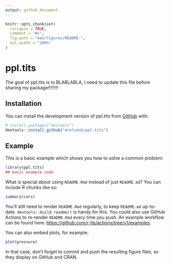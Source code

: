 ```yaml
---
output: github_document
---
```


<!-- README.md is generated from README.Rmd. Please edit that file -->

```r
knitr::opts_chunk$set(
  collapse = TRUE,
  comment = "#>",
  fig.path = "man/figures/README-",
  out.width = "100%"
)
```

# ppl.tits

<!-- badges: start -->
<!-- badges: end -->

The goal of ppl.tits is to BLABLABLA, I need to update this file before sharing my package!!!!!!!!

## Installation

You can install the development version of ppl.tits from [GitHub](https://github.com/) with:

``` r
# install.packages("devtools")
devtools::install_github("mrelnoob/ppl.tits")
```

## Example

This is a basic example which shows you how to solve a common problem:

```r
library(ppl.tits)
## basic example code
```

What is special about using `README.Rmd` instead of just `README.md`? You can include R chunks like so:

```r
summary(cars)
```

You'll still need to render `README.Rmd` regularly, to keep `README.md` up-to-date. `devtools::build_readme()` is handy for this. You could also use GitHub Actions to re-render `README.Rmd` every time you push. An example workflow can be found here: <https://github.com/r-lib/actions/tree/v1/examples>.

You can also embed plots, for example:

```r
plot(pressure)
```

In that case, don't forget to commit and push the resulting figure files, so they display on GitHub and CRAN.
